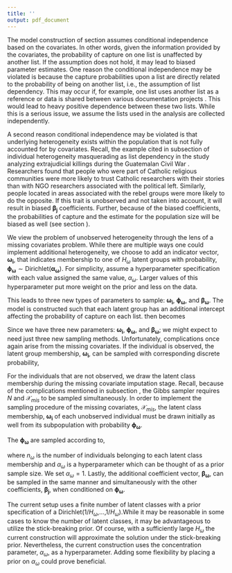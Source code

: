 ```yaml
---
title: ''
output: pdf_document
---
```


\subsection{Conditional Independence and Unobserved Heterogeneity}
\label{Sec:condindependence}


The model construction of section \ref{sec:CRwithCovariates} assumes conditional independence based on the covariates.  In other words, given the information provided by the covariates, the probability of capture on one list is unaffected by another list.  If the assumption does not hold, it may lead to biased parameter estimates.  One reason the conditional independence may be violated is because the capture probabilities upon a list are directly related to the probability of being on another list, i.e., the assumption of list dependency.  This may occur if, for example, one list uses another list as a reference or data is shared between various documentation projects \citep{manrique-vallier_capture-recapture_2020}.  This would lead to heavy positive dependence between these two lists.  While this is a serious issue, we assume the lists used in the analysis are collected independently.

A second reason conditional independence may be violated is that underlying heterogeneity exists within the population that is not fully accounted for by covariates. Recall, the example cited in subsection \ref{sec:earlyapproachlitreview} of individual heterogeneity masquerading as list dependency in the study analyzing extrajudicial killings during the Guatemalan Civil War \citep{ball_making_2000}.  Researchers found that people who were part of Catholic religious communities were more likely to trust Catholic researchers with their stories than with NGO researchers associated with the political left.  Similarly, people located in areas associated with the rebel groups were more likely to do the opposite.  If this trait is unobserved and not taken into account, it will result in biased $\boldsymbol{\beta_j}$ coefficients.  Further, because of the biased coefficients, the probabilities of capture and the estimate for the population size will be biased as well (see section \ref{Sec:simulations}).

\subsubsection{Proposed Extension 2: Modelling the Unobserved Heterogeneity with Latent Classes}

We view the problem of unobserved heterogeneity through the lens of a missing covariates problem.  While there are multiple ways one could implement additional heterogeneity, we choose to add an indicator vector, $\boldsymbol{\omega_i}$, that indicates membership to one of $H_\omega$ latent groups with probability, $\boldsymbol{\phi_\omega}\sim \text{Dirichlet}(\boldsymbol{\alpha_\omega})$.  For simplicity, assume a hyperparameter specification with each value assigned the same value, $\alpha_\omega$.  Larger values of this hyperparameter put more weight on the prior and less on the data. 

This leads to three new types of parameters to sample: $\boldsymbol{\omega_i}$, $\boldsymbol{\phi_\omega}$, and  $\boldsymbol{\beta_\omega}$.  The model is constructed such that each latent group has an additional intercept affecting the probability of capture on each list.  \autoref{eqn:sigmoidfunc} then becomes

\begin{equation}
\label{eqn:sigmoidfunclatentvariable}
\lambda_{ij}=\sigma(\boldsymbol{x_i}^T\boldsymbol{\beta_j} + \boldsymbol{\omega_i}^T\boldsymbol{\beta_\omega}) = \frac{1}{1+e^{-(\boldsymbol{x_i}^T\boldsymbol{\beta_j}+\boldsymbol{\omega_i}^T\boldsymbol{\beta_\omega}))}},
\end{equation}

\subsubsection{Proposed Extension 2: Updating the Estimation}

Since we have three new parameters: $\boldsymbol{\omega_i}$, $\boldsymbol{\phi_\omega}$, and $\boldsymbol{\beta_\omega}$; we might expect to need just three new sampling methods. Unfortunately, complications once again arise from the missing covariates.  If the individual is observed, the latent group membership, $\boldsymbol{\omega_i}$, can be sampled with corresponding discrete probability,

\begin{equation}
\label{eqn:latentvariableomega}
p(\boldsymbol{\omega_i}|\boldsymbol{\phi_\omega},N,\mathcal{Y},\boldsymbol{\beta},\boldsymbol{X}) \propto \phi_\omega\prod_{j=1}^J\lambda_{ij}^{y_{ij}}(1-\lambda_{ij})^{1-y_{ij}}.
\end{equation}

For the individuals that are not observed, we draw the latent class membership during the missing covariate imputation stage. Recall, because of the complications mentioned in subsection \ref{sec:estimationBLRCRMCMC}, the Gibbs sampler requires $N$ and $\mathcal{X}_{mis}$ to be sampled simultaneously.  In order to implement the sampling procedure of the missing covariates, $\mathcal{X}_{mis}$, the latent class membership, $\boldsymbol{\omega_i}$ of each unobserved individual must be drawn initially as well from its subpopulation with probability $\boldsymbol{\phi_\omega}$.

The $\boldsymbol{\phi_\omega}$ are sampled according to,

\begin{equation}
\label{eqn:latentvariablePHIomega}
\boldsymbol{\phi_\omega} \sim \text{Dirichlet}(\alpha_\omega + n_{\omega=1}, \alpha_\omega+n_{\omega=2}, ..., \alpha_\omega+n_{\omega={H_\omega}}),
\end{equation}

where $n_{\omega}$ is the number of individuals belonging to each latent class membership and $\alpha_\omega$ is a hyperparameter which can be thought of as a prior sample size. We set $\alpha_\omega=1$. Lastly, the additional coefficient vector, $\boldsymbol{\beta_\omega}$, can be sampled in the same manner and simultaneously with the other coefficients, $\boldsymbol{\beta_j}$, when conditioned on $\boldsymbol{\phi_\omega}$. 

\subsubsection{Future Work: Implementing Stick-Breaking Priors for Latent Classes}

The current setup uses a finite number of latent classes with a prior specification of a Dirichlet($1/H_\omega$,...,$1/H_\omega$).While it may be reasonable in some cases to know the number of latent classes, it may be advantageous to utilize the stick-breaking prior. Of course, with a sufficiently large $H_\omega$ the current construction will approximate the solution under the stick-breaking prior.  Nevertheless, the current construction uses the concentration parameter, $\alpha_\omega$, as a hyperparameter.  Adding some flexibility by placing a prior on $\alpha_\omega$ could prove beneficial.





